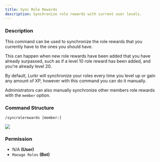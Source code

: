 ```yaml
---
title: Sync Role Rewards
description: Synchronize role rewards with current user levels.
---
```


### Description

This command can be used to synchronize the role rewards that you currently have to the ones you should have.

This can happen when new role rewards have been added that you have already surpassed, such as if a level 10 role reward
has been added, and you're already level 20.

By default, Lurkr will synchronize your roles every time you level up or gain any amount of XP, however with this
command you can do it manually.

Administrators can also manually synchronize other members role rewards with the `member` option.

### Command Structure

```
/syncrolerewards [member:]
```

![](../../_assets/qfxXgL4.png)

### **Permission**

- N/A **(User)**
- `Manage Roles` **(Bot)**
